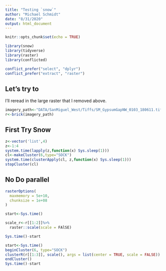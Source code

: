 ```yaml
---
title: "Testing `snow`"
author: "Michael Schmidt"
date: "8/31/2020"
output: html_document
---
```


```r
knitr::opts_chunk$set(echo = TRUE)
```


```r
library(snow)
library(tidyverse)
library(raster)
library(conflicted)

conflict_prefer("select", "dplyr")
conflict_prefer("extract", "raster")
```
## Let's try to 

I'll reread in the large raster that I removed above. 
```r
imagery_path<-"DATA/SanMiguel_West/Tiffs/SM_GypsumGapNW_0103_180611.tif"
r<-brick(imagery_path)
```

## First Try Snow
```r
z<-vector('list',4)
z<-1:4
system.time(lapply(z,function(x) Sys.sleep(1)))
cl<-makeCluster(6,type="SOCK")
system.time(clusterApply(cl, z,function(x) Sys.sleep(1)))
stopCluster(cl)
```

## No Do parallel
```r
rasterOptions(
  maxmemory = 5e+10,
  chunksize = 1e+08
)

start<-Sys.time()

scale_r<-r[[1:2]]%>%
  raster::scale(scale = FAlSE)

Sys.time()-start
```


```r
start<-Sys.time()
beginCluster(6, type="SOCK")
clusterR(r[[1:3]], scale(), args = list(center = TRUE, scale = FALSE))
endCluster()
Sys.time()-start
```

